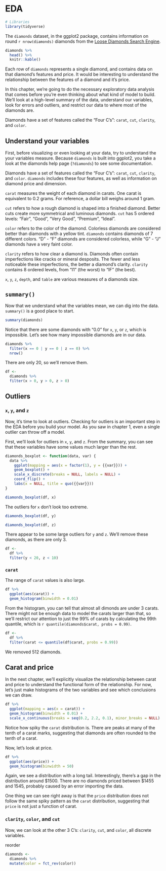 
# EDA

```r
# Libraries
library(tidyverse)
```

The `diamonds` dataset, in the ggplot2 package, contains information on round `r nrow(diamonds)` diamonds from the [Loose Diamonds Search Engine](https://www.diamondse.info). 

```r
diamonds %>% 
  head() %>% 
  knitr::kable()
```

Each row of `diamonds` represents a single diamond, and contains data on that diamond's features and price. It would be interesting to understand the relationship between the features of a diamond and it's price. 

In this chapter, we're going to do the necessary exploratory data analysis that comes before you're even thinking about what kind of model to build. We'll look at a high-level summary of the data, understand our variables, look for errors and outliers, and restrict our data to where most of the diamonds are. 

Diamonds have a set of features called the "Four C's": `carat`, `cut`, `clarity`, and `color`. 


## Understand your variables

First, before visualizing or even looking at your data, try to understand the your variables measure. Because `diamonds` is built into ggplot2, you take a look at the diamonds help page (`?diamonds`) to see some documentation. 

Diamonds have a set of features called the "Four C's": `carat`, `cut`, `clarity`, and `color`. `diamonds` includes these four features, as well as information on diamond price and dimension.

`carat` measures the weight of each diamond in carats. One carat is equivalent to 0.2 grams. For reference, a dollar bill weighs around 1 gram. 

`cut` refers to how a rough diamond is shaped into a finished diamond. Better cuts create more symmetrical and luminous diamonds. `cut` has 5 ordered levels: "Fair", "Good", "Very Good", "Premium", "Ideal".

`color` refers to the color of the diamond. Colorless diamonds are considered better than diamonds with a yellow tint. `diamonds` contains diamonds of 7 different colors. "D" - "F" diamonds are considered colorless, while "G" - "J" diamonds have a very faint color.

`clarity` refers to how clear a diamond is. Diamonds often contain imperfections like cracks or mineral desposits. The fewer and less noticeable these imperfections, the better a diamond's clarity. `clarity` contains 8 ordered levels, from "I1" (the worst) to "IF" (the best).

`x`, `y`, `z`, `depth`, and `table` are various measures of a diamonds size. 

## `summary()`

Now that we understand what the variables mean, we can dig into the data. `summary()` is a good place to start.

```r
summary(diamonds)
```

Notice that there are some diamonds with "0.0" for `x`, `y`, or `z`, which is impossible. Let's see how many impossible diamonds are in our data.

```r
diamonds %>% 
  filter(x == 0 | y == 0 | z == 0) %>% 
  nrow()
```

There are only 20, so we'll remove them.

```r
df <-
  diamonds %>% 
  filter(x > 0, y > 0, z > 0)
```

## Outliers

### `x`, `y`, and `z`

Now, it's time to look at outliers. Checking for outliers is an important step in the EDA before you build your model. As you saw in chapter 1, even a single outlier can throw off a model. 

First, we'll look for outliers in `x`, `y`, and `z`. From the summary, you can see that these variables have some values much larger than the rest.

```r
diamonds_boxplot <- function(data, var) {
  data %>% 
    ggplot(mapping = aes(x = factor(1), y = {{var}})) +
    geom_boxplot() +
    scale_x_discrete(breaks = NULL, labels = NULL) +
    coord_flip() +
    labs(x = NULL, title = quo({{var}})) 
}

diamonds_boxplot(df, x)
```

The outliers for `x` don't look too extreme. 

```r
diamonds_boxplot(df, y)
```

```r
diamonds_boxplot(df, z)
```

There appear to be some large outliers for `y` and `z`. We'll remove these diamonds, as there are only 3.

```r
df <-
  df %>% 
  filter(y < 20, z < 10)
```


### `carat`

The range of `carat` values is also large.

```r
df %>% 
  ggplot(aes(carat)) +
  geom_histogram(binwidth = 0.01)
```

From the histogram, you can tell that almost all dimonds are under 3 carats. There might not be enough data to model the carats larger than that, so we'll restrict our attention to just the 99% of carats by calculating the 99th quantile, which is `r quantile(diamonds$carat, probs = 0.99)`.

```r
df <-
  df %>% 
  filter(carat <= quantile(df$carat, probs = 0.99))
```

We removed 512 diamonds. 

## Carat and price

In the next chapter, we'll explicitly visualize the relationship between carat and price to understand the functional form of the relationship. For now, let's just make histograms of the two variables and see which conclusions we can draw.

```r
df %>% 
  ggplot(mapping = aes(x = carat)) +
  geom_histogram(binwidth = 0.01) +
  scale_x_continuous(breaks = seq(0.2, 2.2, 0.1), minor_breaks = NULL)
```

Notice how spiky the `carat` distribution is. There are peaks at many of the tenth of a carat marks, suggesting that diamonds are often rounded to the tenth of a carat.

Now, let's look at price.

```r
df %>% 
  ggplot(aes(price)) +
  geom_histogram(binwidth = 50)
```

Again, we see a distribution with a long tail. Interestingly, there's a gap in the distribution around $1500. There are no diamonds priced between $1455 and 1545, probably caused by an error importing the data. 

One thing we can see right away is that the `price` distribution does not follow the same spiky pattern as the `carat` distribution, suggesting that `price` is not just a function of carat. 

### `clarity`, `color`, and `cut`

Now, we can look at the other 3 C's: `clarity`, `cut`, and `color`, all discrete variables. 

reorder
```r
diamonds <-
  diamonds %>%
  mutate(color = fct_rev(color))
```


